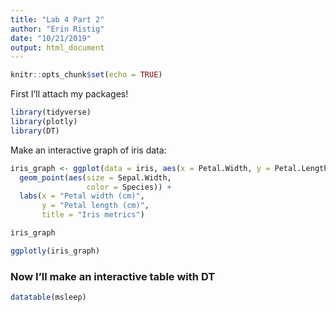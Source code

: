 ```yaml
---
title: "Lab 4 Part 2"
author: "Erin Ristig"
date: "10/21/2019"
output: html_document
---
```


```r
knitr::opts_chunk$set(echo = TRUE)
```

First I'll attach my packages!
```r

library(tidyverse)
library(plotly)
library(DT)
```

Make an interactive graph of iris data:
```r
iris_graph <- ggplot(data = iris, aes(x = Petal.Width, y = Petal.Length)) +
  geom_point(aes(size = Sepal.Width,
                 color = Species)) +
  labs(x = "Petal width (cm)",
       y = "Petal length (cm)",
       title = "Iris metrics")

iris_graph

ggplotly(iris_graph)
```

### Now I'll make an interactive table with DT
```r
datatable(msleep)
```

